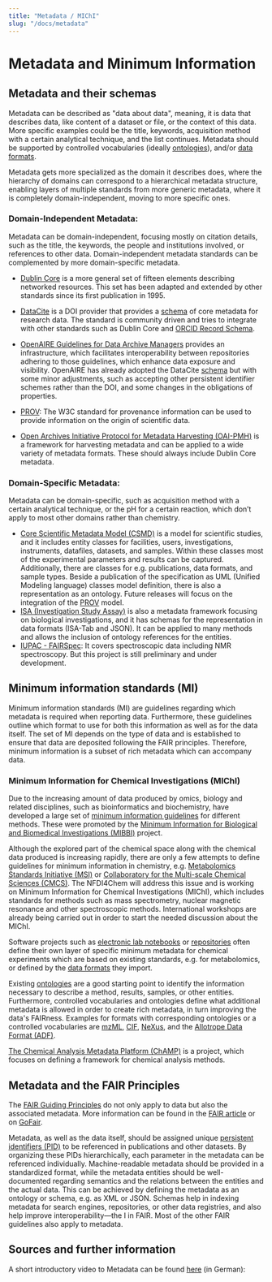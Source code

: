 ```yaml
---
title: "Metadata / MIChI"
slug: "/docs/metadata"
---
```


# Metadata and Minimum Information

## Metadata and their schemas
Metadata can be described as "data about data", meaning, it is data that describes data, like content of a dataset or file, or the context of this data.
More specific examples could be the title, keywords, acquisition method with a certain analytical technique, and the list continues. Metadata should be supported by controlled vocabularies (ideally [ontologies](20_ontology.mdx)), and/or [data formats](40_format_standards.mdx).

Metadata gets more specialized as the domain it describes does, where the hierarchy of domains can correspond to a hierarchical metadata structure, enabling layers of multiple standards from more generic metadata, where it is completely domain-independent, moving to more specific ones. 

### Domain-Independent Metadata:
Metadata can be domain-independent, focusing mostly on citation details, such as the title, the keywords, the people and institutions involved, or references to other data. Domain-independent metadata standards can be complemented by more domain-specific metadata.

* [Dublin Core](https://www.dublincore.org/specifications/dublin-core/dces/) is a more general set of fifteen elements describing networked resources. This set has been adapted and extended by other standards since its first publication in 1995.

* [DataCite](https://datacite.org/)  is a DOI provider that provides a [schema](https://schema.datacite.org/) of core metadata for research data. The standard is community driven and tries to integrate with other standards such as Dublin Core and [ORCID Record Schema](https://info.orcid.org/documentation/integration-guide/orcid-record/).
* [OpenAIRE Guidelines for Data Archive Managers](https://guidelines.openaire.eu/en/latest/) provides an infrastructure, which facilitates interoperability between repositories adhering to those guidelines, which enhance data exposure and visibility. OpenAIRE has already adopted the DataCite [schema](https://schema.datacite.org/) but with some minor adjustments, such as accepting other persistent identifier schemes rather than the DOI, and some changes in the obligations of properties.
* [PROV](https://www.w3.org/TR/prov-overview/): The W3C standard for provenance information can be used to provide information on the origin of scientific data.
* [Open Archives Initiative Protocol for Metadata Harvesting (OAI-PMH)](http://www.openarchives.org/OAI/openarchivesprotocol.html) is a framework for harvesting metadata and can be applied to a wide variety of metadata formats. These should always include Dublin Core metadata.

### Domain-Specific Metadata:
Metadata can be domain-specific, such as acquisition method with a certain analytical technique, or the pH for a certain reaction, which don’t apply to most other domains rather than chemistry.

* [Core Scientific Metadata Model (CSMD)](http://icatproject-contrib.github.io/CSMD/) is a model for scientific studies, and it includes entity classes for facilities, users, investigations, instruments, datafiles, datasets, and samples. Within these classes most of the experimental parameters and results can be captured. Additionally, there are classes for e.g. publications, data formats, and sample types. Beside a publication of the specification as UML (Unified Modeling language) classes model definition, there is also a representation as an ontology. Future releases will focus on the integration of the [PROV](https://www.w3.org/TR/prov-overview/) model.
* [ISA (Investigation Study Assay)](https://isa-specs.readthedocs.io/en/latest/index.html) is also a metadata framework focusing on biological investigations, and it has schemas for the representation in data formats (ISA-Tab and JSON). It can be applied to many methods and allows the inclusion of ontology references for the entities.
* [IUPAC - FAIRSpec](https://github.com/IUPAC/IUPAC-FAIRSpec): It covers spectroscopic data including NMR spectroscopy. But this project is still preliminary and under development.

## Minimum information standards (MI)
Minimum information standards (MI) are guidelines regarding which metadata is required when reporting data. Furthermore, these guidelines outline which format to use for both this information as well as for the data itself. The set of MI depends on the type of data and is established to ensure that data are deposited following the FAIR principles. Therefore, minimum information is a subset of rich metadata which can accompany data.

### Minimum Information for Chemical Investigations (MIChI)
Due to the increasing amount of data produced by omics, biology and related disciplines, such as bioinformatics and biochemistry, have developed a large set of [minimum information guidelines](https://fairsharing.org/search/?q=minimum+information) for  different methods. These were promoted by the [Minimum Information for Biological and Biomedical Investigations (MIBBI)](https://doi.org/10.1038/nbt.1411) project.

Although the explored part of the chemical space along with the chemical data produced is increasing rapidly, there are only a few attempts to define guidelines for minimum information in chemistry, e.g. [Metabolomics Standards Initiative (MSI)](https://dx.doi.org/10.1007%2Fs11306-007-0082-2) or [Collaboratory for the Multi-scale Chemical Sciences (CMCS)](https://www.researchgate.net/publication/228602526_Metadata_in_the_collaboratory_for_multi-scale_chemical_science). The NFDI4Chem will address this issue and is working on Minimum Information for Chemical Investigations (MIChI), which includes standards for methods such as mass spectrometry, nuclear magnetic resonance and other spectroscopic methods. International workshops are already being carried out in order to start the needed discussion about the MIChI.

Software projects such as [electronic lab notebooks](10_eln.mdx) or [repositories](20_repositories.mdx) often define their own layer of specific minimum metadata for chemical experiments which are based on existing standards, e.g. for metabolomics, or defined by the [data formats](40_format_standards.mdx) they import.

Existing [ontologies](20_ontology.mdx) are a good starting point to identify the information necessary to describe a method, results, samples, or other entities. Furthermore, controlled vocabularies and ontologies define what additional metadata is allowed in order to create rich metadata, in turn improving the data's FAIRness. Examples for formats with corresponding ontologies or a controlled vocabularies are [mzML](https://www.psidev.info/mzML), [CIF](https://www.iucr.org/resources/cif), [NeXus](https://www.nexusformat.org/),
and the
[Allotrope Data Format (ADF)](https://docs.allotrope.org/Allotrope%20Data%20Format.html).

[The Chemical Analysis Metadata Platform (ChAMP)](https://champ.stuchalk.domains.unf.edu/) is a project, which focuses on defining a framework for chemical analysis methods.

## Metadata and the FAIR Principles
The [FAIR Guiding Principles](https://doi.org/10.1038/sdata.2016.18) do not only apply to data but also the associated metadata. More information can be found in the [FAIR article](01_fair.mdx) or on [GoFair](https://www.go-fair.org/how-to-go-fair/).

Metadata, as well as the data itself, should be assigned unique [persistent identifiers (PID)](100_pid.mdx) to be referenced in publications and other datasets. By organizing these PIDs hierarchically, each parameter in the metadata can be referenced individually.
Machine-readable metadata should be provided in a standardized format, while the metadata entities should be well-documented regarding semantics and the relations between the entities and the actual data. This can be achieved by defining the metadata as an ontology or schema, e.g. as XML or JSON. Schemas help in indexing metadata for search engines, repositories, or other data registries, and also help improve interoperability—the I in FAIR. Most of the other FAIR guidelines also apply to metadata.


## Sources and further information
A short introductory video to Metadata can be found [here](https://www.youtube.com/embed/TnpDnflK66I) (in German):
